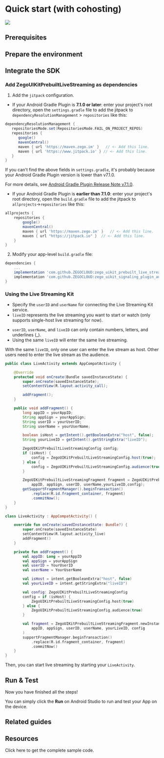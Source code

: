 
# Quick start (with cohosting)

<Frame width="512" height="auto" caption="">
  <img src="https://storage.zego.im/sdk-doc/Pics/ZegoUIKit/Flutter/live_with_cohosting2.gif" />
</Frame>

## Prerequisites

<UIKitInvitationPrerequisitesZIMSignaling/>

## Prepare the environment

<Content/>

## Integrate the SDK

### Add ZegoUIKitPrebuiltLiveStreaming as dependencies

1. Add the `jitpack` configuration.
- If your Android Gradle Plugin is **7.1.0 or later**: enter your project's root directory, open the `settings.gradle` file to add the jitpack to `dependencyResolutionManagement` > `repositories` like this:

``` groovy
dependencyResolutionManagement {
   repositoriesMode.set(RepositoriesMode.FAIL_ON_PROJECT_REPOS)
   repositories {
      google()
      mavenCentral()
      maven { url 'https://maven.zego.im' }   // <- Add this line.
      maven { url 'https://www.jitpack.io' } // <- Add this line.
   }
}
```

<Warning title="Warning">

If you can't find the above fields in `settings.gradle`, it's probably because your Android Gradle Plugin version is lower than v7.1.0.

For more details, see [Android Gradle Plugin Release Note v7.1.0](https://developer.android.com/studio/releases/gradle-plugin#settings-gradle).
</Warning>

- If your Android Gradle Plugin is **earlier than 7.1.0**: enter your project's root directory, open the `build.gradle` file to add the jitpack to `allprojects`->`repositories` like this:

```groovy
allprojects {
    repositories {
        google()
        mavenCentral()
        maven { url 'https://maven.zego.im' }   // <- Add this line.
        maven { url "https://jitpack.io" }  // <- Add this line.
    }
}
```

2. Modify your app-level `build.gradle` file:

```groovy
dependencies {
    ...
    implementation 'com.github.ZEGOCLOUD:zego_uikit_prebuilt_live_streaming_android:+'    // Add this line to your module-level build.gradle file's dependencies, usually named [app].
    implementation 'com.github.ZEGOCLOUD:zego_uikit_signaling_plugin_android:+'  // Add this line to your module-level build.gradle file's dependencies, usually named [app].
}
```

### Using the Live Streaming Kit


- Specify the `userID` and `userName` for connecting the Live Streaming Kit service.
- `liveID` represents the live streaming you want to start or watch (only supports single-host live streaming for now).

<Note title="Note">

- `userID`, `userName`, and `liveID` can only contain numbers, letters, and underlines (_).
- Using the same `liveID` will enter the same live streaming.
</Note>

<Warning title="Warning">

With the same `liveID`, only one user can enter the live stream as host. Other users need to enter the live stream as the audience.
</Warning>


<CodeGroup>

```java Java
public class LiveActivity extends AppCompatActivity {

    @Override
    protected void onCreate(Bundle savedInstanceState) {
        super.onCreate(savedInstanceState);
        setContentView(R.layout.activity_call);

        addFragment();
    }

    public void addFragment() {
        long appID = yourAppID;
        String appSign = yourAppSign;
        String userID = yourUserID;
        String userName = yourUserName;

        boolean isHost = getIntent().getBooleanExtra("host", false);
        String yourLiveID = getIntent().getStringExtra("liveID");

        ZegoUIKitPrebuiltLiveStreamingConfig config;
        if (isHost) {
            config = ZegoUIKitPrebuiltLiveStreamingConfig.host(true);
        } else {
            config = ZegoUIKitPrebuiltLiveStreamingConfig.audience(true);
        }

        ZegoUIKitPrebuiltLiveStreamingFragment fragment = ZegoUIKitPrebuiltCallFragment.newInstance(
            appID, appSign, userID, userName,yourLiveID,config);
        getSupportFragmentManager().beginTransaction()
            .replace(R.id.fragment_container, fragment)
            .commitNow();
    }
}
```

```kotlin Kotlin
class LiveActivity : AppCompatActivity() {

    override fun onCreate(savedInstanceState: Bundle?) {
        super.onCreate(savedInstanceState)
        setContentView(R.layout.activity_live)
        addFragment()
    }

    private fun addFragment() {
        val appID: Long = yourAppID
        val appSign = yourAppSign
        val userID = YourUserID
        val userName = YourUserName

        val isHost = intent.getBooleanExtra("host", false)
        val yourLiveID = intent.getStringExtra("liveID")

        val config: ZegoUIKitPrebuiltLiveStreamingConfig
        config = if (isHost) {
            ZegoUIKitPrebuiltLiveStreamingConfig.host(true)
        } else {
            ZegoUIKitPrebuiltLiveStreamingConfig.audience(true)
        }

        val fragment = ZegoUIKitPrebuiltLiveStreamingFragment.newInstance(
            appID, appSign, userID, userName, yourLiveID, config
        )
        supportFragmentManager.beginTransaction()
            .replace(R.id.fragment_container, fragment)
            .commitNow()
    }
}
```
</CodeGroup>


Then, you can start live streaming by starting your `LiveActivity`.


## Run & Test

Now you have finished all the steps!

You can simply click the **Run** on Android Studio to run and test your App on the device.


## Related guides

<CardGroup cols={2}>
  <Card title="How to upgrade UIKits with a plugin to V2.0.0" href="https://docs.zegocloud.com/faq/UIKit_Plugin2.0_upgrade?product=UIKits_CallKit&platform=android" target="_blank" />
</CardGroup>


## Resources

<CardGroup cols={2}>
  <Card title="Sample code" href="https://github.com/ZEGOCLOUD/zego_uikit_prebuilt_live_streaming_example_android" target="_blank">
    Click here to get the complete sample code.
  </Card>
</CardGroup>

